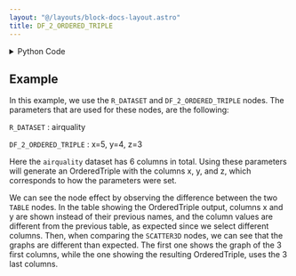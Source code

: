 ```yaml
---
layout: "@/layouts/block-docs-layout.astro"
title: DF_2_ORDERED_TRIPLE
---
```



<PythonDocsDisplay docstring={docstring} />

<details>
<summary>Python Code</summary>

```python
from flojoy import flojoy, DataFrame, OrderedTriple


@flojoy
def DF_2_ORDERED_TRIPLE(
    default: DataFrame, x: int = 0, y: int = 1, z: int = 2
) -> OrderedTriple:
    """The DF_2_ORDERED_TRIPLE node converts a dataframe type data into an OrderedTriple type data.

    It takes one dataframe type data and selects 3 different columns to generate the OrderedTriple type.

    Inputs
    ------
    default : DataFrame
        The input dataframe to which we apply the conversion to.

    Parameters
    ----------
    x : int
        The index of the column that represents the x-axis.
    y : int
        The index of the column that represents the y-axis.
    z : int
        The index of the column that represents the z-axis.

    Returns
    -------
    OrderedTriple
        The OrderedTriple result from the conversion of the input.
    """

    df = default.m
    if df.shape[1] < 3:
        raise AssertionError(
            f"The DataFrame needs to have a shape greater than 2 in order to be converted to the OrderedTriple type, got: {df.shape[1]}"
        )

    x_list = df.iloc[:, x]
    y_list = df.iloc[:, y]
    z_list = df.iloc[:, z]

    x_numpy = x_list.to_numpy(dtype=object)
    y_numpy = y_list.to_numpy(dtype=object)
    z_numpy = z_list.to_numpy(dtype=object)

    return OrderedTriple(x=x_numpy, y=y_numpy, z=z_numpy)

```

[Find this Flojoy Block on GitHub](https://github.com/flojoy-ai/blocks/blob/main/blocks/TRANSFORMERS/TYPE_CASTING/DF_2_ORDERED_TRIPLE/DF_2_ORDERED_TRIPLE.py)

</details>

## Example

<GetHelpWidget />

<AppDisplay app={app} blockName="DF_2_ORDERED_TRIPLE" client:visible />

In this example, we use the `R_DATASET` and `DF_2_ORDERED_TRIPLE` nodes. The parameters that are used for these nodes, are the following:

`R_DATASET` : airquality

`DF_2_ORDERED_TRIPLE` : x=5, y=4, z=3

Here the `airquality` dataset has 6 columns in total. Using these parameters will generate an OrderedTriple with the columns x, y, and z, which corresponds to how the parameters were set.

We can see the node effect by observing the difference between the two `TABLE` nodes. In the table showing the OrderedTriple output, columns x and y are shown instead of their previous names, and the column values are different from the previous table, as expected since we select different columns.
Then, when comparing the `SCATTER3D` nodes, we can see that the graphs are different than expected. The first one shows the graph of the 3 first columns, while the one showing the resulting OrderedTriple, uses the 3 last columns.
